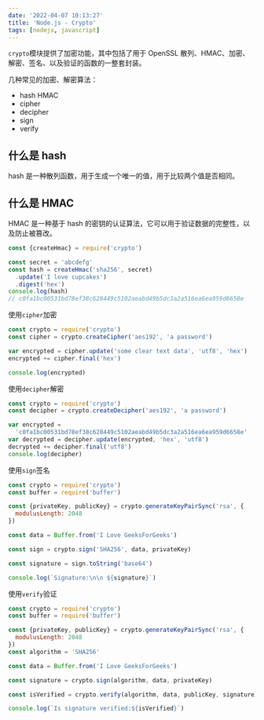 ```yaml
---
date: '2022-04-07 10:13:27'
title: 'Node.js - Crypto'
tags: [nodejs, javascript]
---
```


`crypto`模块提供了加密功能，其中包括了用于 OpenSSL 散列、HMAC、加密、解密、签名、以及验证的函数的一整套封装。

几种常见的加密、解密算法：

- hash HMAC
- cipher
- decipher
- sign
- verify

## 什么是 hash

hash 是一种散列函数，用于生成一个唯一的值，用于比较两个值是否相同。

## 什么是 HMAC

HMAC 是一种基于 hash 的密钥的认证算法，它可以用于验证数据的完整性，以及防止被篡改。

```js
const {createHmac} = require('crypto')

const secret = 'abcdefg'
const hash = createHmac('sha256', secret)
  .update('I love cupcakes')
  .digest('hex')
console.log(hash)
// c0fa1bc00531bd78ef38c628449c5102aeabd49b5dc3a2a516ea6ea959d6658e
```

使用`cipher`加密

```js
const crypto = require('crypto')
const cipher = crypto.createCipher('aes192', 'a password')

var encrypted = cipher.update('some clear text data', 'utf8', 'hex')
encrypted += cipher.final('hex')

console.log(encrypted)
```

使用`decipher`解密

```js
const crypto = require('crypto')
const decipher = crypto.createDecipher('aes192', 'a password')

var encrypted =
  'c0fa1bc00531bd78ef38c628449c5102aeabd49b5dc3a2a516ea6ea959d6658e'
var decrypted = decipher.update(encrypted, 'hex', 'utf8')
decrypted += decipher.final('utf8')
console.log(decipher)
```

使用`sign`签名

```js
const crypto = require('crypto')
const buffer = require('buffer')

const {privateKey, publicKey} = crypto.generateKeyPairSync('rsa', {
  modulusLength: 2048
})

const data = Buffer.from('I Love GeeksForGeeks')

const sign = crypto.sign('SHA256', data, privateKey)

const signature = sign.toString('base64')

console.log(`Signature:\n\n ${signature}`)
```

使用`verify`验证

```js
const crypto = require('crypto')
const buffer = require('buffer')

const {privateKey, publicKey} = crypto.generateKeyPairSync('rsa', {
  modulusLength: 2048
})
const algorithm = 'SHA256'

const data = Buffer.from('I Love GeeksForGeeks')

const signature = crypto.sign(algorithm, data, privateKey)

const isVerified = crypto.verify(algorithm, data, publicKey, signature)

console.log(`Is signature verified:${isVerified}`)
```
